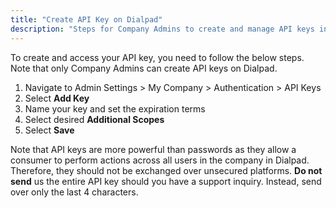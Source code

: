 ```yaml
---
title: "Create API Key on Dialpad"
description: "Steps for Company Admins to create and manage API keys in Dialpad"
---
```

To create and access your API key, you need to follow the below steps. Note that only Company Admins can create API keys on Dialpad.

1.  Navigate to Admin Settings > My Company > Authentication > API Keys
2.  Select **Add Key**
3.  Name your key and set the expiration terms
4.  Select desired **Additional Scopes**
5.  Select **Save**

Note that API keys are more powerful than passwords as they allow a consumer to perform actions across all users in the company in Dialpad. Therefore, they should not be exchanged over unsecured platforms. **Do not send** us the entire API key should you have a support inquiry. Instead, send over only the last 4 characters.